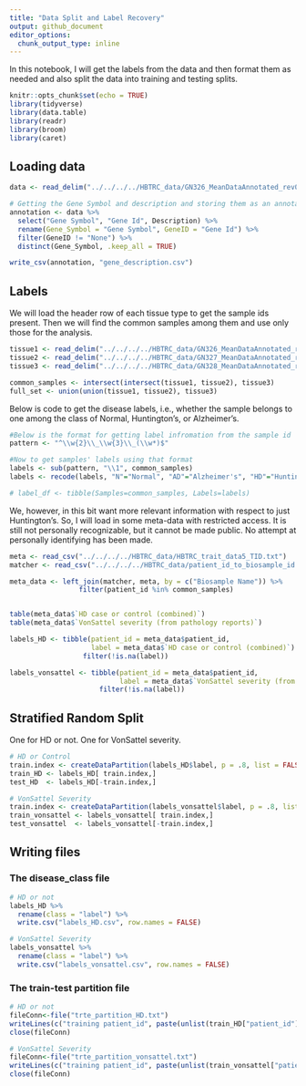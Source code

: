 ```yaml
---
title: "Data Split and Label Recovery"
output: github_document
editor_options: 
  chunk_output_type: inline
---
```


In this notebook, I will get the labels from the data and then format them as needed and also split the data into training and testing splits.

```r
knitr::opts_chunk$set(echo = TRUE)
library(tidyverse)
library(data.table)
library(readr)
library(broom)
library(caret)
```

## Loading data
```r
data <- read_delim("../../../../HBTRC_data/GN326_MeanDataAnnotated_rev081815.txt", "\t", escape_double = FALSE, trim_ws = TRUE, skip = 32)
```
```r
# Getting the Gene Symbol and description and storing them as an annotation file
annotation <- data %>%
  select("Gene Symbol", "Gene Id", Description) %>%
  rename(Gene_Symbol = "Gene Symbol", GeneID = "Gene Id") %>%
  filter(GeneID != "None") %>%
  distinct(Gene_Symbol, .keep_all = TRUE)

write_csv(annotation, "gene_description.csv")
```

## Labels

We will load the header row of each tissue type to get the sample ids present. Then we will find the common samples among them and use only those for the analysis.
```r
tissue1 <- read_delim("../../../../HBTRC_data/GN326_MeanDataAnnotated_rev081815.txt", "\t", escape_double = FALSE, trim_ws = TRUE, skip = 32, n_max = 0) %>% select(starts_with("HB")) %>% names()
tissue2 <- read_delim("../../../../HBTRC_data/GN327_MeanDataAnnotated_rev081815.txt", "\t", escape_double = FALSE, trim_ws = TRUE, skip = 32, n_max = 0) %>% select(starts_with("HB")) %>% names()
tissue3 <- read_delim("../../../../HBTRC_data/GN328_MeanDataAnnotated_rev081815.txt", "\t", escape_double = FALSE, trim_ws = TRUE, skip = 32, n_max = 0) %>% select(starts_with("HB")) %>% names()

common_samples <- intersect(intersect(tissue1, tissue2), tissue3)
full_set <- union(union(tissue1, tissue2), tissue3)
```

Below is code to get the disease labels, i.e., whether the sample belongs to one among the class of Normal, Huntington's, or Alzheimer's.
```r
#Below is the format for getting label infromation from the sample id
pattern <- "^\\w{2}\\_\\w{3}\\_(\\w*)$"

#Now to get samples' labels using that format
labels <- sub(pattern, "\\1", common_samples)
labels <- recode(labels, "N"="Normal", "AD"="Alzheimer's", "HD"="Huntington's")

# label_df <- tibble(Samples=common_samples, Labels=labels)
```

We, however, in this bit want more relevant information with respect to just Huntington's. So, I will load in some meta-data with restricted access. It is still not personally recognizable, but it cannot be made public. No attempt at personally identifying has been made.
```r
meta <- read_csv("../../../../HBTRC_data/HBTRC_trait_data5_TID.txt")
matcher <- read_csv("../../../../HBTRC_data/patient_id_to_biosample_id.csv")

meta_data <- left_join(matcher, meta, by = c("Biosample Name")) %>%
                 filter(patient_id %in% common_samples)


table(meta_data$`HD case or control (combined)`)
table(meta_data$`VonSattel severity (from pathology reports)`)

labels_HD <- tibble(patient_id = meta_data$patient_id,
                    label = meta_data$`HD case or control (combined)`) %>%
                  filter(!is.na(label))

labels_vonsattel <- tibble(patient_id = meta_data$patient_id,
                           label = meta_data$`VonSattel severity (from pathology reports)`) %>%
                      filter(!is.na(label))
```


## Stratified Random Split
One for HD or not. One for VonSattel severity.
```r
# HD or Control
train.index <- createDataPartition(labels_HD$label, p = .8, list = FALSE)
train_HD <- labels_HD[ train.index,]
test_HD  <- labels_HD[-train.index,]

# VonSattel Severity
train.index <- createDataPartition(labels_vonsattel$label, p = .8, list = FALSE)
train_vonsattel <- labels_vonsattel[ train.index,]
test_vonsattel  <- labels_vonsattel[-train.index,]
```

## Writing files

### The disease_class file
```r
# HD or not
labels_HD %>%
  rename(class = "label") %>%
  write.csv("labels_HD.csv", row.names = FALSE)

# VonSattel Severity
labels_vonsattel %>%
  rename(class = "label") %>%
  write.csv("labels_vonsattel.csv", row.names = FALSE)
```

### The train-test partition file
```r
# HD or not
fileConn<-file("trte_partition_HD.txt")
writeLines(c("training patient_id", paste(unlist(train_HD["patient_id"]), collapse = ","), "testing patient_id", paste(unlist(test_HD["patient_id"]), collapse = ",")), fileConn)
close(fileConn)

# VonSattel Severity
fileConn<-file("trte_partition_vonsattel.txt")
writeLines(c("training patient_id", paste(unlist(train_vonsattel["patient_id"]), collapse = ","), "testing patient_id", paste(unlist(test_vonsattel["patient_id"]), collapse = ",")), fileConn)
close(fileConn)
```

